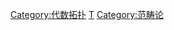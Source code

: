 {{Catmore}}
{{Commonscat|Homological algebra}}

[[Category:代数拓扑|Category:代数拓扑]]
[[Category:抽象代数|T]]
[[Category:范畴论|Category:范畴论]]